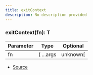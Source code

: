 ```yaml
---
title: exitContext
description: No description provided
---
```



### exitContext(fn): T

| Parameter | Type | Optional |
| ----------- | ----------- | ----------- |
| fn | (   ...args | unknown\[ | ] ) => T | ❌ |


- [Source](https://github.com/underctrl-io/commandkit/blob/f8cc07d11d2ae5ed7f529adff1649936223e27b2/packages/commandkit/src/context/async-context.ts#L11)